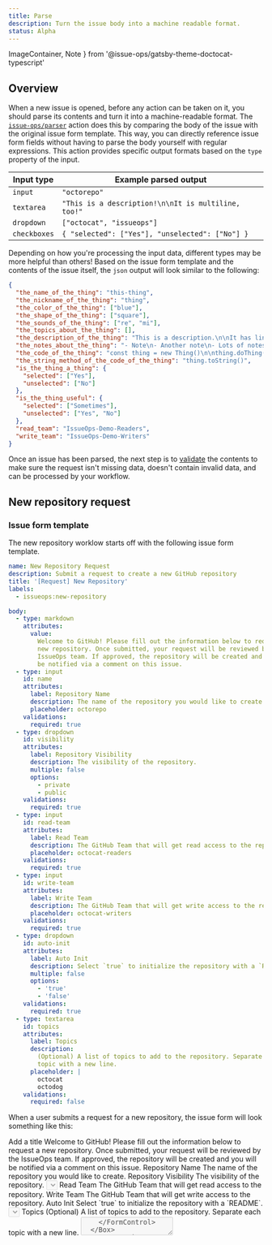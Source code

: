 ```yaml
---
title: Parse
description: Turn the issue body into a machine readable format.
status: Alpha
---
```


  ImageContainer,
  Note
} from '@issue-ops/gatsby-theme-doctocat-typescript'

## Overview

When a new issue is opened, before any action can be taken on it, you should
parse its contents and turn it into a machine-readable format. The
[`issue-ops/parser`](https://github.com/issue-ops/parser) action does this by
comparing the body of the issue with the original issue form template. This way,
you can directly reference issue form fields without having to parse the body
yourself with regular expressions. This action provides specific output formats
based on the `type` property of the input.

| Input type   | Example parsed output                               |
| ------------ | --------------------------------------------------- |
| `input`      | `"octorepo"`                                        |
| `textarea`   | `"This is a description!\n\nIt is multiline, too!"` |
| `dropdown`   | `["octocat", "issueops"]`                           |
| `checkboxes` | `{ "selected": ["Yes"], "unselected": ["No"] }`     |

Depending on how you're processing the input data, different types may be more
helpful than others! Based on the issue form template and the contents of the
issue itself, the `json` output will look similar to the following:

```json
{
  "the_name_of_the_thing": "this-thing",
  "the_nickname_of_the_thing": "thing",
  "the_color_of_the_thing": ["blue"],
  "the_shape_of_the_thing": ["square"],
  "the_sounds_of_the_thing": ["re", "mi"],
  "the_topics_about_the_thing": [],
  "the_description_of_the_thing": "This is a description.\n\nIt has lines.",
  "the_notes_about_the_thing": "- Note\n- Another note\n- Lots of notes",
  "the_code_of_the_thing": "const thing = new Thing()\n\nthing.doThing()",
  "the_string_method_of_the_code_of_the_thing": "thing.toString()",
  "is_the_thing_a_thing": {
    "selected": ["Yes"],
    "unselected": ["No"]
  },
  "is_the_thing_useful": {
    "selected": ["Sometimes"],
    "unselected": ["Yes", "No"]
  },
  "read_team": "IssueOps-Demo-Readers",
  "write_team": "IssueOps-Demo-Writers"
}
```

Once an issue has been parsed, the next step is to
[validate](/states-transitions/validate) the contents to make sure the request
isn't missing data, doesn't contain invalid data, and can be processed by your
workflow.

## New repository request

### Issue form template

The new repository worklow starts off with the following issue form template.

```yaml
name: New Repository Request
description: Submit a request to create a new GitHub repository
title: '[Request] New Repository'
labels:
  - issueops:new-repository

body:
  - type: markdown
    attributes:
      value:
        Welcome to GitHub! Please fill out the information below to request a
        new repository. Once submitted, your request will be reviewed by the
        IssueOps team. If approved, the repository will be created and you will
        be notified via a comment on this issue.
  - type: input
    id: name
    attributes:
      label: Repository Name
      description: The name of the repository you would like to create.
      placeholder: octorepo
    validations:
      required: true
  - type: dropdown
    id: visibility
    attributes:
      label: Repository Visibility
      description: The visibility of the repository.
      multiple: false
      options:
        - private
        - public
    validations:
      required: true
  - type: input
    id: read-team
    attributes:
      label: Read Team
      description: The GitHub Team that will get read access to the repository.
      placeholder: octocat-readers
    validations:
      required: true
  - type: input
    id: write-team
    attributes:
      label: Write Team
      description: The GitHub Team that will get write access to the repository.
      placeholder: octocat-writers
    validations:
      required: true
  - type: dropdown
    id: auto-init
    attributes:
      label: Auto Init
      description: Select `true` to initialize the repository with a `README`.
      multiple: false
      options:
        - 'true'
        - 'false'
    validations:
      required: true
  - type: textarea
    id: topics
    attributes:
      label: Topics
      description:
        (Optional) A list of topics to add to the repository. Separate each
        topic with a new line.
      placeholder: |
        octocat
        octodog
    validations:
      required: false
```

When a user submits a request for a new repository, the issue form will look
something like this:

<ImageContainer>
  <Box as="form">
    <FormControl>
      <FormControl.Label>Add a title</FormControl.Label>
      <TextInput
        required={true}
        block={true}
        disabled={true}
        value={'[Request] New Repository'}
      />
    </FormControl>
    Welcome to GitHub! Please fill out the information below to request a new repository.
    Once submitted, your request will be reviewed by the IssueOps team. If approved,
    the repository will be created and you will be notified via a comment on this
    issue.
    <FormControl>
      <FormControl.Label>Repository Name</FormControl.Label>
      <FormControl.Caption>
        The name of the repository you would like to create.
      </FormControl.Caption>
      <TextInput required={true} disabled={true} placeholder={'octorepo'} />
    </FormControl>
    <FormControl>
      <FormControl.Label>Repository Visibility</FormControl.Label>
      <FormControl.Caption>
        The visibility of the repository.
      </FormControl.Caption>
      <Select disabled>
        <Select.Option value="one">Private</Select.Option>
        <Select.Option value="two">Public</Select.Option>
      </Select>
    </FormControl>
    <FormControl>
      <FormControl.Label>Read Team</FormControl.Label>
      <FormControl.Caption>
        The GitHub Team that will get read access to the repository.
      </FormControl.Caption>
      <TextInput
        required={true}
        disabled={true}
        placeholder={'octocat-readers'}
      />
    </FormControl>
    <FormControl>
      <FormControl.Label>Write Team</FormControl.Label>
      <FormControl.Caption>
        The GitHub Team that will get write access to the repository.
      </FormControl.Caption>
      <TextInput
        required={true}
        disabled={true}
        placeholder={'octocat-writers'}
      />
    </FormControl>
    <FormControl>
      <FormControl.Label>Auto Init</FormControl.Label>
      <FormControl.Caption>
        Select `true` to initialize the repository with a `README`.
      </FormControl.Caption>
      <Select disabled>
        <Select.Option value="one">true</Select.Option>
        <Select.Option value="two">false</Select.Option>
      </Select>
    </FormControl>
    <FormControl>
      <FormControl.Label>Topics</FormControl.Label>
      <FormControl.Caption>
        (Optional) A list of topics to add to the repository. Separate each
        topic with a new line.
      </FormControl.Caption>
      <Textarea disabled placeholder={'octocat\noctodog'} />
    </FormControl>
  </Box>
</ImageContainer>

### GitHub Actions workflow

Creating an issue will kick off the start of the IssueOps process. However, in
order to do anything with the request, we need to parse the issue body and
extract the information we need to get approval and create a repository.

<Note>Check the workflow comments for useful tips!</Note>

```yaml
name: Issue Opened/Edited/Reopened

# At minimum, the issue body should be parsed any time an issue is opened,
# edited, or reopened. This ensures that the most up to date information is
# validated.
on:
  issues:
    types:
      - opened
      - edited
      - reopened

jobs:
  new-repository-request:
    name: New Repository Request
    runs-on: ubuntu-latest

    # Assign labels for different types of requests, and use those labels to
    # trigger different workflows, jobs, and steps.
    if: contains(github.event.issue.labels.*.name, 'issueops:new-repository')

    # Initially, this workflow only needs permissions to read issues. This will
    # be expanded later as we build additional functionality.
    permissions:
      issues: write

    steps:
      # Get the repository contents. This lets the workflow reference files in
      # the repository such as custom validation scripts.
      - name: Checkout
        id: checkout
        uses: actions/checkout@vX.X.X

      - name: Parse Issue
        id: parser
        uses: issue-ops/parser@vX.X.X
        with:
          body: ${{ github.event.issue.body }}
          issue-form-template: new-repository-request.yml

      - name: Output the Parsed Issue
        id: output
        run: echo ${{ steps.parser.outputs.json }}
```

## Next steps

At this point, our issue has successfully transitioned into the `Parsed` state.
This means that we have a machine-readable representation of the request that
can be further processed by our workflows. However, we don't know if the request
actually contains valid information! The next transition involves validating the
parsed request against a set of rules to make sure it's ready to be processed.

[Continue to the next section to learn about validation.](/states-transitions/validate)
